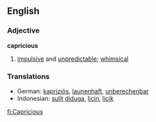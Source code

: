 ==English==
=== Adjective ===

'''capricious'''

# [[impulsive]] and [[unpredictable]]; [[whimsical]]

=== Translations ===
{{top}}
*German: [[kapriziös]], [[launenhaft]], [[unberechenbar]]
*Indonesian: [[sulit]] [[duga|diduga]], [[licin]], [[licik]]
{{mid}}
{{bottom}}

[[fi:Capricious]]